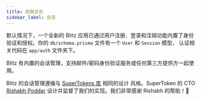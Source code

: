 ```yaml
---
title: 权限总览
sidebar_label: 总览
---
```


默认情况下，一个全新的 Blitz 应用已通过用户注册、登录和注销功能内置了身份
验证和授权。你的 `db/schema.prisma` 文件有一个 `User` 和 `Session` 模型，
认证相关代码在 `app/auth` 文件夹下。

Blitz 有内置的会话管理，支持邮件/密码身份验证服务或任何第三方提供方一起使
用。

Blitz 的会话管理遵循与 [SuperTokens 库](https://supertokens.io) 相同的设计
风格。SuperToken 的 CTO [Rishabh Poddar](https://twitter.com/rishpoddar)
设计并监督了我们的实现。我们非常感谢 Rishabh 的帮助！🙏
